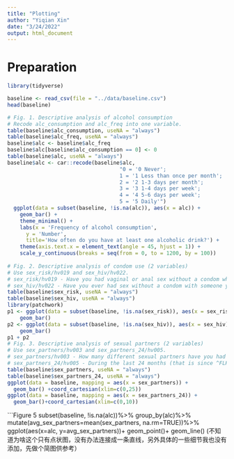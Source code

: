---
title: "Plotting"
author: "Yiqian Xin"
date: "3/24/2022"
output: html_document
---

# Preparation

```{r import packages}
library(tidyverse)
```

```{r Import data}
baseline <- read_csv(file = "../data/baseline.csv")
head(baseline)
```

```{r Figures 1-3}
# Fig. 1. Descriptive analysis of alcohol consumption
# Recode alc_consumption and alc_freq into one variable. 
table(baseline$alc_consumption, useNA = "always")
table(baseline$alc_freq, useNA = "always")
baseline$alc <- baseline$alc_freq
baseline$alc[baseline$alc_consumption == 0] <- 0
table(baseline$alc, useNA = "always")
baseline$alc <- car::recode(baseline$alc,
                                    "0 = '0 Never';
                                    1 = '1 Less than once per month';
                                    2 = '2 1-3 days per month';
                                    3 = '3 1-4 days per week';
                                    4 = '4 5-6 days per week';
                                    5 = '5 Daily'")
  ggplot(data = subset(baseline, !is.na(alc)), aes(x = alc)) +
    geom_bar() +
    theme_minimal() + 
    labs(x = 'Frequency of alcohol consumption',
      y = 'Number',
      title='How often do you have at least one alcoholic drink?') +
    theme(axis.text.x = element_text(angle = 45, hjust = 1)) + 
    scale_y_continuous(breaks = seq(from = 0, to = 1200, by = 100))
  
# Fig. 2. Descriptive analysis of condom use (2 variables)
# Use sex_risk/hv019 and sex_hiv/hv022. 
# sex_risk/hv019 - Have you had vaginal or anal sex without a condom when you were drunk or buzzed on alcohol or high on any other drug?
# sex_hiv/hv022 - Have you ever had sex without a condom with someone you know is HIV positive?
table(baseline$sex_risk, useNA = "always")
table(baseline$sex_hiv, useNA = "always")
library(patchwork)
p1 <- ggplot(data = subset(baseline, !is.na(sex_risk)), aes(x = sex_risk)) +
    geom_bar()
p2 <- ggplot(data = subset(baseline, !is.na(sex_hiv)), aes(x = sex_hiv)) +
    geom_bar()
p1 + p2
# Fig. 3. Descriptive analysis of sexual partners (2 variables)
# Use sex_partners/hv003 and sex_partners_24/hv005.
# sex_partners/hv003 - How many different sexual partners have you had in your lifetime?
# sex_partners_24/hv005 - During the last 24 months (that is since ^FLHV005), how many sexual partners have you had?
table(baseline$sex_partners, useNA = "always")
table(baseline$sex_partners_24, useNA = "always")
ggplot(data = baseline, mapping = aes(x = sex_partners)) +
  geom_bar() +coord_cartesian(xlim=c(0,25))
ggplot(data = baseline, mapping = aes(x = sex_partners_24)) +
  geom_bar()+coord_cartesian(xlim=c(0,10))
```


```Figure 5
subset(baseline, !is.na(alc))%>%
  group_by(alc)%>%
  mutate(avg_sex_partners=mean(sex_partners, na.rm=TRUE))%>%
  ggplot(aes(x=alc, y=avg_sex_partners))+
  geom_point()+
  geom_line()
 (不知道为啥这个只有点状图，没有办法连接成一条直线，另外具体的一些细节我也没有添加，先做个简图供参考）
 

